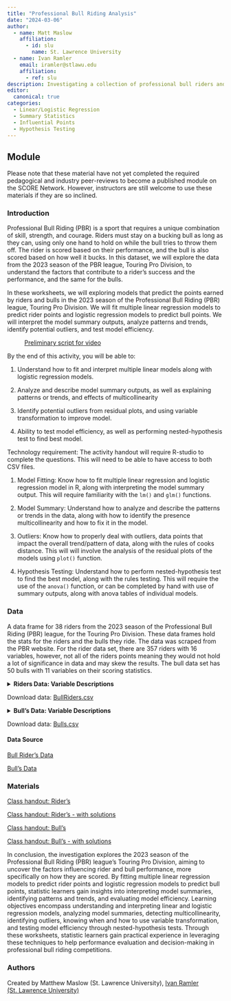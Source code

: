 ```yaml
---
title: "Professional Bull Riding Analysis"
date: "2024-03-06"
author:
  - name: Matt Maslow
    affiliation:
      - id: slu
        name: St. Lawrence University
  - name: Ivan Ramler
    email: iramler@stlawu.edu
    affiliation:
      - ref: slu
description: Investigating a collection of professional bull riders and their statistics from 2023 season for the Touring Pro Division.
editor: 
  canonical: true
categories:
  - Linear/Logistic Regression
  - Summary Statistics
  - Influential Points
  - Hypothesis Testing
---
```


## Module

Please note that these material have not yet completed the required pedagogical and industry peer-reviews to become a published module on the SCORE Network. However, instructors are still welcome to use these materials if they are so inclined.

### Introduction

Professional Bull Riding (PBR) is a sport that requires a unique combination of skill, strength, and courage. Riders must stay on a bucking bull as long as they can, using only one hand to hold on while the bull tries to throw them off. The rider is scored based on their performance, and the bull is also scored based on how well it bucks. In this dataset, we will explore the data from the 2023 season of the PBR league, Touring Pro Division, to understand the factors that contribute to a rider's success and the performance, and the same for the bulls.

In these worksheets, we will exploring models that predict the points earned by riders and bulls in the 2023 season of the Professional Bull Riding (PBR) league, Touring Pro Division. We will fit multiple linear regression models to predict rider points and logistic regression models to predict bull points. We will interpret the model summary outputs, analyze patterns and trends, identify potential outliers, and test model efficiency.

: [Preliminary script for video](VideoScript.docx)


::: {.callout-note collapse="true" title="Learning Objectives" appearance="minimal"}
By the end of this activity, you will be able to:

1.  Understand how to fit and interpret multiple linear models along with logistic regression models. 

2.  Analyze and describe model summary outputs, as well as explaining patterns or trends, and effects of multicollinearity 

3.  Identify potential outliers from residual plots, and using variable transformation to improve model. 

4.  Ability to test model efficiency, as well as performing nested-hypothesis test to find best model.
:::

::: {.callout-note collapse="true" title="Methods" appearance="minimal"}
Technology requirement: The activity handout will require R-studio to complete the questions. This will need to be able to have access to both CSV files.

1.  Model Fitting: Know how to fit multiple linear regression and logistic regression model in R, along with interpreting the model summary output. This will require familiarity with the `lm()` and `glm()` functions. 

2.  Model Summary: Understand how to analyze and describe the patterns or trends in the data, along with how to identify the presence multicollinearity and how to fix it in the model.

3.  Outliers: Know how to properly deal with outliers, data points that impact the overall trend/pattern of data, along with the rules of cooks distance. This will will involve the analysis of the residual plots of the models using `plot()` function.

4.  Hypothesis Testing: Understand how to perform nested-hypothesis test to find the best model, along with the rules testing. This will require the use of the `anova()` function, or can be completed by hand with use of summary outputs, along with anova tables of individual models.
:::

### Data

A data frame for 38 riders from the 2023 season of the Professional Bull Riding (PBR) league, for the Touring Pro Division. These data frames hold the stats for the riders and the bulls they ride. The data was scraped from the PBR website. For the rider data set, there are 357 riders with 16 variables, however, not all of the riders points meaning they would not hold a lot of significance in data and may skew the results. The bull data set has 50 bulls with 11 variables on their scoring statistics.

<details>

<summary><b>Riders Data: Variable Descriptions</b></summary>

| **Variable**        | **Description**                                                          |
|---------------------|--------------------------------------------------------------------------|
| `Rider`             | Name of the pro bull rider                                               |
| `Points`            | Total points earned by the bull rider                                    |
| `Points Back`       | Difference in points between the rider and the leader                    |
| `Events`            | Number of events participated in by the rider                            |
| `Outs`              | Number of times the rider went through gate (Rides + Buckoffs)           |
| `Rides`             | Number of successful rides by the rider                                  |
| `Buckoffs`          | Number of unsuccessful rides by the rider                                |
| `prop.Ridden`       | Percent of successful rides                                              |
| `Avg Ride Score`    | Average score for successful rides by the rider                          |
| `Highest RideScore` | Highest score achieved by the rider in a single ride                     |
| `Avg Buckoff Time`  | Average time spent on bulls that the rider failed to ride                |
| `Round Wins`        | Number of round wins achieved by the rider                               |
| `Event Wins`        | Number of event wins achieved by the rider                               |
| `ReRides Taken`     | Number of re-rides taken by the rider                                    |
| `Earnings`          | Total earnings of the rider from bull riding events                      |
| `90Pt Rides`        | Number of rides scoring 90 points or above                               |


</details>
Download data: [BullRiders.csv](BullRiders.csv)


<details>

<summary><b>Bull's Data: Variable Descriptions</b></summary>

| **Variable**           | **Description**                                            |
|------------------------|------------------------------------------------------------|
| `Bull`                 | Name of the bull                                           |
| `World Champ Avg Score`| Average score of the bull at world championship events     |
| `Events`               | Number of events the bull participated in                  |
| `Ridden`               | Number of times the bull was successfully ridden           |
| `Outs`                 | Number of times the bull was scheduled to be ridden        |
| `Rides`                | Number of successful rides on the bull                     |
| `Buckoffs`             | Number of unsuccessful rides on the bull                   |
| `Avg BullScore`        | Average score for successful rides on the bull             |
| `Highest BullScore`    | Highest score achieved by a rider on this bull             |
| `Avg Buckoff Time`     | Average time a rider spends on the bull before bucking off |
| `45Pt Rides`           | Number of rides scoring 45 points or above on this bull    |


</details>
Download data: [Bulls.csv](Bulls.csv)


#### Data Source

<a href="https://azcms.pbr.com/statistics/rider/?season=2023&tour=TPD-US" target="_blank">Bull Rider's Data</a>

<a href="https://azcms.pbr.com/statistics/bull/" target="_blank">Bull's Data</a>


### Materials

[Class handout: Rider's](PBR-riders-handout.qmd)

[Class handout: Rider's - with solutions](Answerkey_pbr_riders.qmd)

[Class handout: Bull's](PBR-bulls-handout.qmd)

[Class handout: Bull's - with solutions](Answerkey_pbr_bulls.qmd)


::: {.callout-note collapse="true" title="Conclusion" appearance="minimal"}
In conclusion, the investigation explores the 2023 season of the Professional Bull Riding (PBR) league's Touring Pro Division, aiming to uncover the factors influencing rider and bull performance, more specifically on how they are scored. By fitting multiple linear regression models to predict rider points and logistic regression models to predict bull points, statistic learners gain insights into interpreting model summaries, identifying patterns and trends, and evaluating model efficiency. Learning objectives encompass understanding and interpreting linear and logistic regression models, analyzing model summaries, detecting multicollinearity, identifying outliers, knowing when and how to use variable transformation, and testing model efficiency through nested-hypothesis tests. Through these worksheets, statistic learners gain practical experience in leveraging these techniques to help performance evaluation and decision-making in professional bull riding competitions.

:::


### Authors

Created by Matthew Maslow (St. Lawrence University), [Ivan Ramler (St. Lawrence University)](mailto:iramler@stlawu.edu)







